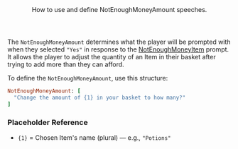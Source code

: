 <Header title="NotEnoughMoneyAmount">
  How to use and define NotEnoughMoneyAmount speeches.
</Header>

The `NotEnoughMoneyAmount` determines what the player will be prompted with when they selected `"Yes"` in response to the [NotEnoughMoneyItem](not-enough-money-item) prompt. It allows the player to adjust the quantity of an Item in their  basket after trying to add more than they can afford.

<SHSpeeches speech="NotEnoughMoneyAmount"/>

To define the `NotEnoughMoneyAmount`, use this structure:
<br/>
```ruby
NotEnoughMoneyAmount: [
  "Change the amount of {1} in your basket to how many?"
]
```
### Placeholder Reference
- `{1}` = Chosen Item's name (plural) — e.g., `"Potions"`

<ImageWithCaption src="/images/documentation/poke-market/ShelfNotEnoughMoneyAmount.png" caption="NotEnoughMoneyAmount"/>